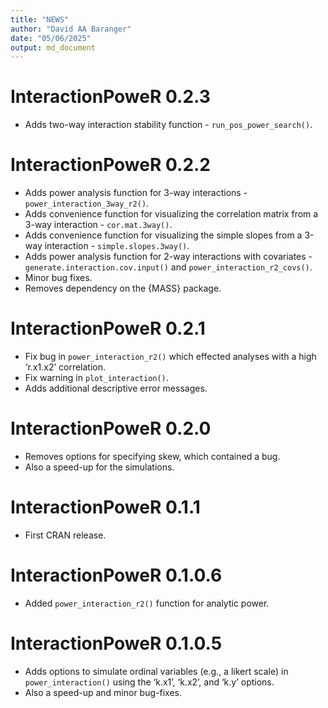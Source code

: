 ```yaml
---
title: "NEWS"
author: "David AA Baranger"
date: "05/06/2025"
output: md_document
---
```


# InteractionPoweR 0.2.3

* Adds two-way interaction stability function - `run_pos_power_search()`.

# InteractionPoweR 0.2.2

* Adds power analysis function for 3-way interactions - `power_interaction_3way_r2()`.
* Adds convenience function for visualizing the correlation matrix from a 3-way interaction - `cor.mat.3way()`.
* Adds convenience function for visualizing the simple slopes from a 3-way interaction - `simple.slopes.3way()`.
* Adds power analysis function for 2-way interactions with covariates - `generate.interaction.cov.input()` and `power_interaction_r2_covs()`.
* Minor bug fixes.
* Removes dependency on the {MASS} package.

# InteractionPoweR 0.2.1

* Fix bug in  `power_interaction_r2()` which effected analyses with a high 'r.x1.x2' correlation.
* Fix warning in `plot_interaction()`.
* Adds additional descriptive error messages.

# InteractionPoweR 0.2.0

* Removes options for specifying skew, which contained a bug.
* Also a speed-up for the simulations.

# InteractionPoweR 0.1.1

* First CRAN release.

# InteractionPoweR 0.1.0.6 

* Added `power_interaction_r2()` function for analytic power.

# InteractionPoweR 0.1.0.5

* Adds options to simulate ordinal variables (e.g., a likert scale) in `power_interaction()` using the 'k.x1', 'k.x2', and 'k.y' options.
* Also a speed-up and minor bug-fixes.
